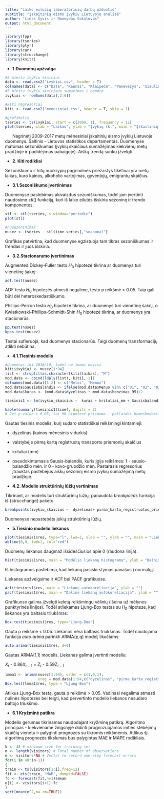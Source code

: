 ```yaml
---
title: "Laiko eilučių laboratorinių darbų užduotis"
subtitle: "Įskaitinių eismo įvykių Lietuvoje analizė"
author: "Linas Šyvis ir Manvydas Sokolovas"
output: html_document
---
```


```r
library(fpp)
library(tseries)
library(plyr)
library(car)
library(strucchange)
library(knitr)
```


* **1.Duomenų apžvalga**

```r
#5 miestu ivykiu skaicius
data <- read.csv2("ivykiai.csv", header = T)
colnames(data) <- c("Data", "Kaunas", "Klaipeda", "Panevezys", "Siauliai", "Vilnius")
#5 miestu ivykiu skaiciaus sumavimas i bendra
ivykiai <- rowSums(data[,2:6])

#kiti regresoriai
kiti <- read.csv2("menesiniai.csv", header = T, skip = 1)

#grafikelis
tseries <- ts(ivykiai, start = c(2009, 1), frequency = 12)
plot(tseries, xlab = "Laikas", ylab = "Įvykių sk.", main = "Įskaitinių eismo įvykių Lietuvoje skaičius", col = "dark green", lwd = 3)
```

&nbsp;&nbsp;&nbsp;&nbsp;&nbsp; Nagrinėti 2009-2017 metų mėnesiniai įskaitinių eismo įvykių Lietuvoje duomenys. Šaltinis - Lietuvos statistikos departamentas. Duomenyse matomas sezoniškumas (įvykių skaičiaus sumažėjimas kiekvienų metų pradžioje ir padidėjimas pabaigoje). Aiškų trendą sunku įžvelgti.

* **2. Kiti rodikliai**

Sezoniškumo ir kitų nuokrypių pagrindinės priežastys tikėtinai yra metų laikas, kuro kainos, alkoholio vartojimas, gyventojų, emigrantų skaičius.

* **3.1.Sezoniškumo įvertinimas**

Duomenyse pastebimas akivaizdus sezoniškumas, todėl jam įvertinti naudosime $stl()$ funkciją, kuri iš laiko eilutės išskiria sezoninę ir trendo komponentes.

```r
stl <- stl(tseries, s.window="periodic")
plot(stl)

#nusezoninimas
nusez <- tseries - stl$time.series[,"seasonal"]
```

Grafikas patvirtina, kad duomenyse egzistuoja tam tikras sezoniškumas ir trendas ir juos išskiria.

* **3.2.Stacionarumo įvertinimas**

Augmented Dickey-Fuller testo $H_0$ hipotezė tikrina ar duomenys turi vienetinę šaknį:
```r
adf.test(nusez)
```

ADF testo $H_0$ hipotezės atmesti negalime, testo p reikšmė > 0.05. Taip gali būti dėl heteroskedastiškumo.

Phillips-Perron testo $H_0$ hipotezė tikrina, ar duomenys turi vienetinę šaknį, o Kwiatkowski-Phillips-Schmidt-Shin $H_0$ hipotezė tikrina, ar duomenys yra stacionarūs.
```r
pp.test(nusez)
kpss.test(nusez)
```

Testai sufleruoja, kad duomenys stacionarūs. Taigi duomenų transformacijų atlikti nebūtina.

* **4.1.Tiesinis modelis**

```r
#duomenys iki 2016/10, todel ne imami nevisi
kiti$ivykiai <- nusez[1:94]
list <- strsplit(as.character(kiti$laikas), "M")
mod.data <- cbind(ldply(list), kiti[,-1])
colnames(mod.data)[1:2] <- c("Metai", "Menuo")
mod.data$Sausisbalandis <- ifelse(mod.data$Menuo %in% c("01", "02", "03", "04"), 1, 0)
mod.data$kuras <- (mod.data$dyzelinas + mod.data$benzinas_95)/2
```

```r
tiesinis1 <- lm(ivykiu_skaicius ~  kuras + krituliai_mm + Sausisbalandis, data = mod.data)
```

```r
kable(summary(tiesinis1)$coef, digits = 2)
# Jei p-value > 0.05, tai H0 hipotezė priimama - paklaidos homoskedastiškos.
```

Gautas tiesinis modelis, kurį sudaro statistiškai reikšmingi kintamieji:

 * dyzelinas (kainos mėnesinis vidurkis)

 * valstybėje pirmą kartą registruotų transporto priemonių skaičius

 * krituliai (mm)

 * pseudokintamasis Sausis-balandis, kuris įgija reikšmes: 1 - sausio-balandžio mėn. ir 0 - kovo-gruodžio mėn. Pastarasis regresorius įtrauktas pastebėjus aiškų sezoninį eismo įvykių sumažėjimą metų pradžioje.

* **4.2. Modelio struktūrinių lūžių vertinimas**

Tikrinant, ar modelis turi struktūrinių lūžių, panaudota $breakpoints$ funkcija iš {strucchange} paketo.

```r
breakpoints(ivykiu_skaicius ~  dyzelinas+ pirma_karta_registruotos_priemones+ krituliai_mm+ Sausisbalandis, data = mod.data)
```

Duomenyse nepastebėta jokių struktūrinių lūžių.

* **5.Tiesinio modelio liekanos**

```r
plot(tiesinis1$res, type="l", lwd=2, xlab = "", ylab = "", main = "Liekanos")
abline(0,0, lwd=1, col="red")
```

Duomenų liekanos daugmaž išsidėsčiusios apie 0 (raudona linija).

```r
hist(tiesinis1$res, main = "Modelio liekanų histograma", ylab = "Dažnis", xlab = "Liekanų reikšmės")
```

Iš histogramos pastebima, kad liekanų pasiskirstymas panašus į normalųjį.

Liekanas apžvelgsime ir ACF bei PACF grafikuose.

```r
Acf(tiesinis1$res, main = "Liekanų autokoreliacija", ylab = "")
pacf(tiesinis1$res, main = "Dalinė liekanų autokoreliacija", ylab = "")
```

Grafikuose galima įžvelgti keletą reikšmingų vėlinių (išeina už mėlynos punktyrinės linijos). Todėl atliekamas Ljung-Box testas su $H_0$ hipoteze, kad liekanos yra baltasis triukšmas:

```r
Box.test(tiesinis1$res, type="Ljung-Box")
```

Gauta p reikšmė < 0.05. Liekanos nėra baltasis triukšmas. Todėl naudojama funkcija $auto.arima$ parinkti ARMA(p,q) modelį likučiams:

```r
auto.arima(tiesinis1$res, d=0)
```

Gautas ARMA(1,1) modelis. Liekanas galima įvertinti modeliu: 

$X_t$ - 0.86$X_{t-1}$ = $Z_t$ - 0.59$Z_{t-1}$

```r
lmma1 <- arima(nusez[1:94], order = c(1,0,1), 
               xreg = mod.data[1:94,c("dyzelinas", "pirma_karta_registruotos_priemones", "krituliai_mm", "Sausisbalandis")])
Box.test(lmma1$res, type = "Ljung-Box")
```

Atlikus Ljung-Box testą, gauta p reikšmė > 0.05. Vadinasi negalima atmesti nulinės hipotezės bei teigti, kad pervertinto modelio liekanos nesudaro baltojo triukšmo.

* **6.1 Kryžminė patikra**

Modelio gerumas tikrinamas naudodajant kryžminę patikrą. Algoritmo principas - kiekviename žingsnyje didinti prognozuojamos imties stebėjimų skaičių vienetu ir palyginti prognozes su tikromis reikšmėmis. Atlikus šį algoritmą prognozės tikslumas bus palygintas MAE ir MAPE rodikliais.

```r
k <- 48 # minimum size for training set
n <- length(visitors) # Total number of observations
e <- visitors*NA # Vector to record one-step forecast errors
for(i in 48:(n-1))
{
train <- ts(visitors[1:i],freq=12)
fit <- ets(train, "MAM", damped=FALSE)
fc <- forecast(fit,h=1)$mean
e[i] <- visitors[i+1]-fc
}
sqrt(mean(e^2,na.rm=TRUE))
```

